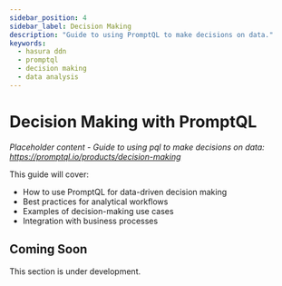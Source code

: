 ```yaml
---
sidebar_position: 4
sidebar_label: Decision Making
description: "Guide to using PromptQL to make decisions on data."
keywords:
  - hasura ddn
  - promptql
  - decision making
  - data analysis
---
```


# Decision Making with PromptQL

*Placeholder content - Guide to using pql to make decisions on data: https://promptql.io/products/decision-making*

This guide will cover:
- How to use PromptQL for data-driven decision making
- Best practices for analytical workflows
- Examples of decision-making use cases
- Integration with business processes

## Coming Soon

This section is under development.
